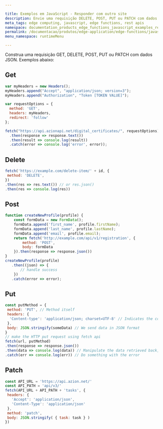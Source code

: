 ```yaml
---

title: Exemplos em JavaScript - Responder com outro site
description: Envie uma requisição DELETE, POST, PUT ou PATCH com dados JSON.
meta_tags: edge computing, javascript, edge functions, rest apis
namespace: documentation_products_edge_functions_javascript_examples_rest_apis
permalink: /documentacao/produtos/edge-application/edge-functions/javascript-examples/rest-apis/
menu_namespace: runtimeMenu

---
```


Construa uma requisição GET, DELETE, POST, PUT ou PATCH com dados JSON. Exemplos abaixo:

## Get

```js
var myHeaders = new Headers();
myHeaders.append("Accept", "application/json; version=3");
myHeaders.append("Authorization", "Token [TOKEN VALUE]");

var requestOptions = {
  method: 'GET',
  headers: myHeaders,
  redirect: 'follow'
};

fetch("https://api.azionapi.net/digital_certificates/", requestOptions)
  .then(response => response.text())
  .then(result => console.log(result))
  .catch(error => console.log('error', error));
  ```
  
## Delete

```js
fetch('https://example.com/delete-item/' + id, {
 method: 'DELETE',
})
.then(res => res.text()) // or res.json()
.then(res => console.log(res))
```

## Post

```js
function createNewProfile(profile) {
    const formData = new FormData();
    formData.append('first_name', profile.firstName);
    formData.append('last_name', profile.lastName);
    formData.append('email', profile.email);
    return fetch('http://example.com/api/v1/registration', {
        method: 'POST',
        body: formData
    }).then(response => response.json())
}
createNewProfile(profile)
   .then((json) => {
       // handle success
    })
   .catch(error => error);
```

## Put

```js
const putMethod = {
 method: 'PUT', // Method itself
 headers: {
  'Content-type': 'application/json; charset=UTF-8' // Indicates the content 
 },
 body: JSON.stringify(someData) // We send data in JSON format
}
// make the HTTP put request using fetch api
fetch(url, putMethod)
.then(response => response.json())
.then(data => console.log(data)) // Manipulate the data retrieved back, if we want to do something with it
.catch(err => console.log(err)) // Do something with the error
```

## Patch

```js
const API_URL = 'https://api.azion.net/'                                           
const API_PATH = 'api/v3/'
fetch(API_URL + API_PATH + 'tasks', {
 headers: {
   'Accept': 'application/json',
   'Content-Type': 'application/json'
 },
 method: 'patch',                                                             
 body: JSON.stringify( { task: task } )                                       
})
```


